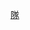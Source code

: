 {{Navbox
| name = 美國職棒大聯盟世紀球隊
| title = [[美國職棒大聯盟世紀球隊]]
| state = {{{state|autocollapse}}}
| listclass = hlist
| group1 = [[投手]]
| list1 =
* [[諾蘭·萊恩]]
* [[山迪·柯法斯]]
* [[賽·揚]]
* [[羅傑·克萊門斯]]
* [[鮑勃·吉布森]]
* [[華特·強森]]
* [[華倫·史潘]]
* [[克里斯提·馬修森]]
* [[雷夫提·葛洛夫]]
| group2 = [[捕手]]
| list2 =
* [[強尼·班奇]]
* [[尤吉·貝拉]]
| group3 = [[內野手]]
| list3 =
* [[盧·賈里格]]
* [[馬克·麥奎爾]]
* [[傑基·羅賓森]]
* [[羅傑·霍斯比]]
* [[麥克·舒密特]]
* [[布魯克斯·羅賓森]]
* [[小卡爾·瑞普肯]]
* [[厄尼·班克斯]]
* [[何那斯·華格納]]
| group4 = [[外野手]]
| list4 =
* [[貝比·魯斯]]
* [[漢克·阿倫]]
* [[泰德·威廉斯]]
* [[威利·梅斯]]
* [[乔·迪马乔]]
* [[米奇·曼托]]
* [[泰·柯布]]
* [[小肯·葛瑞菲]]
* [[彼得·羅斯]]
* [[斯坦·穆休]]
}}<noinclude>
{{collapsible option}}
[[Category:美國職棒大聯盟導航模板|隊]]
</noinclude>